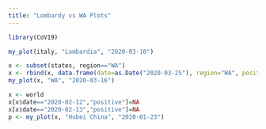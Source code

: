 ```yaml
---
title: "Lombardy vs WA Plots"
---
```


```r
library(CoV19)
```

```r
my_plot(italy, "Lombardia", "2020-03-10")
```

```r
x <- subset(states, region=="WA")
x <- rbind(x, data.frame(date=as.Date("2020-03-25"), region="WA", positive=2469, negative=NA, pending=NA, hospitalized=NA, death=123, total.tests=NA, totalTestResults=NA))
my_plot(x, "WA", "2020-03-16")
```

```r
x <- world
x[x$date=="2020-02-12","positive"]=NA
x[x$date=="2020-02-13","positive"]=NA
p <- my_plot(x, "Hubei China", "2020-01-23")
```
